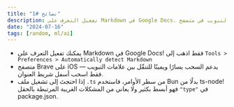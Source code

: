 ```yaml
---
title: "نصائح #1"
description: تفعيل التعرف على Markdown في Google Docs، والتنقّل بالسحب بين علامات التبويب في متصفح Brave على iOS، وتشغيل ملفات TypeScript من سطر الأوامر.
date: "2024-07-16"
tags: [random, ml/ai]
---
```


- يمكنك تفعيل التعرف على Markdown في Google Docs! فقط اذهب إلى `Tools > Preferences > Automatically detect Markdown`
- متصفح Brave على iOS يدعم السحب يسارًا ويمينًا للتنقّل بين علامات التبويب — فقط اسحب أسفل شريط العنوان.
- إذا احتجتَ إلى تشغيل ملف `.ts` من سطر الأوامر، فاستخدم Bun بدلًا من ts-node! فهو أبسط بكثير ولا يعاني من المشكلات الغريبة المرتبطة بالحقل `"type"` في package.json.